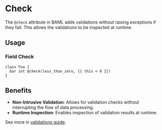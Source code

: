 # Check

The `@check` attribute in BAML adds validations without raising exceptions if they fail. This allows the validations to be inspected at runtime.

## Usage

### Field Check

```baml BAML
class Foo {
  bar int @check(less_than_zero, {{ this < 0 }})
}
```

## Benefits

- **Non-Intrusive Validation**: Allows for validation checks without interrupting the flow of data processing.
- **Runtime Inspection**: Enables inspection of validation results at runtime.

See more in [validations guide](/guide/baml-advanced/validations). 